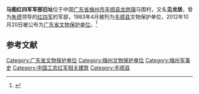 {{文物保护单位|级别=省级|省区市=广东省|图片=|名称=马图红四军军部旧址|编号=7-91|分类=近现代重要史迹及代表性建筑|时代=1929年|所在=[[梅州市|梅州市]][[丰顺县|丰顺县]][[龙岗镇_(丰顺县)|龙岗镇]]马图村|登录=2012年10月20日}}
'''马图红四军军部旧址'''位于中国[[广东省|广东省]][[梅州市|梅州市]][[丰顺县|丰顺县]][[龙岗镇_(丰顺县)|龙岗镇]]马图村，又名'''见龙居'''，曾为[[朱德|朱德]]领导的[[中国工农红军第四军_(红一方面军)|红四军]]的军部，1983年4月被列为[[丰顺县|丰顺县]]文物保护单位，2012年10月20日被公布为[[广东省文物保护单位|广东省文物保护单位]]。<ref>{{Cite web|url=http://www.meizhou.cn/news/1106/30/11063000160.html|title=红四军军部旧址|accessdate=|author=|date=2011-06-30|publisher=梅州网|archive-date=2012-05-27|archive-url=https://web.archive.org/web/20120527165209/http://www.meizhou.cn/news/1106/30/11063000160.html|dead-url=no}}</ref>

== 参考文献 ==
{{reflist}}

{{梅州市境内的广东省文物保护单位}}
[[Category:广东省文物保护单位|Category:广东省文物保护单位]]
[[Category:梅州文物保护单位|Category:梅州文物保护单位]]
[[Category:梅州军事史|Category:梅州军事史]]
[[Category:中国工农红军相关建筑|Category:中国工农红军相关建筑]]
[[Category:丰顺县|Category:丰顺县]]
{{文物保护单位小作品}}